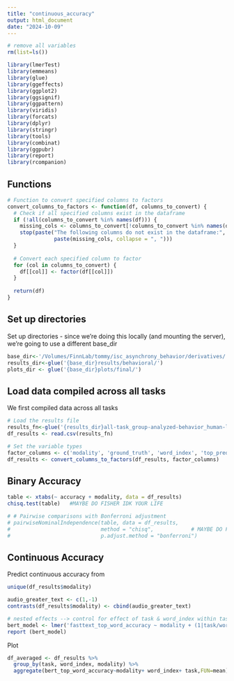 ```yaml
---
title: "continuous_accuracy"
output: html_document
date: "2024-10-09"
---
```


```r
# remove all variables
rm(list=ls()) 

library(lmerTest)
library(emmeans)
library(glue)
library(ggeffects)
library(ggplot2)
library(ggsignif)
library(ggpattern)
library(viridis)
library(forcats)
library(dplyr)
library(stringr)
library(tools)
library(combinat)
library(ggpubr)
library(report)
library(rcompanion)
```
## Functions

```r
# Function to convert specified columns to factors
convert_columns_to_factors <- function(df, columns_to_convert) {
  # Check if all specified columns exist in the dataframe
  if (!all(columns_to_convert %in% names(df))) {
    missing_cols <- columns_to_convert[!columns_to_convert %in% names(df)]
    stop(paste("The following columns do not exist in the dataframe:", 
               paste(missing_cols, collapse = ", ")))
  }
  
  # Convert each specified column to factor
  for (col in columns_to_convert) {
    df[[col]] <- factor(df[[col]])
  }
  
  return(df)
}

```


## Set up directories

Set up directories - since we're doing this locally (and mounting the server), 
we're going to use a different base_dir

```r

base_dir<-'/Volumes/FinnLab/tommy/isc_asynchrony_behavior/derivatives/'
results_dir<-glue('{base_dir}results/behavioral/')
plots_dir <- glue('{base_dir}plots/final/')

```

## Load data compiled across all tasks

We first compiled data across all tasks

```r

# Load the results file
results_fn<-glue('{results_dir}all-task_group-analyzed-behavior_human-lemmatized.csv')
df_results <- read.csv(results_fn)

# Set the variable types
factor_columns <- c('modality', 'ground_truth', 'word_index', 'top_pred', 'task')
df_results <- convert_columns_to_factors(df_results, factor_columns)
```
## Binary Accuracy

```r
table <- xtabs(~ accuracy + modality, data = df_results)
chisq.test(table)   #MAYBE DO FISHER IDK YOUR LIFE

# # Pairwise comparisons with Bonferroni adjustment
# pairwiseNominalIndependence(table, data = df_results,
#                             method = "chisq",            # MAYBE DO FISHER IDK YOUR LIFE
#                             p.adjust.method = "bonferroni")

```
## Continuous Accuracy

Predict continuous accuracy from 

```r

unique(df_results$modality)

audio_greater_text <- c(1,-1)
contrasts(df_results$modality) <- cbind(audio_greater_text)

# nested effects --> control for effect of task & word_index within task
bert_model <- lmer('fasttext_top_word_accuracy ~ modality + (1|task/word_index)', data=df_results, REML=TRUE)
report (bert_model)

```

Plot 

```r

df_averaged <- df_results %>% 
  group_by(task, word_index, modality) %>% 
  aggregate(bert_top_word_accuracy~modality+ word_index+ task,FUN=mean) 


```
